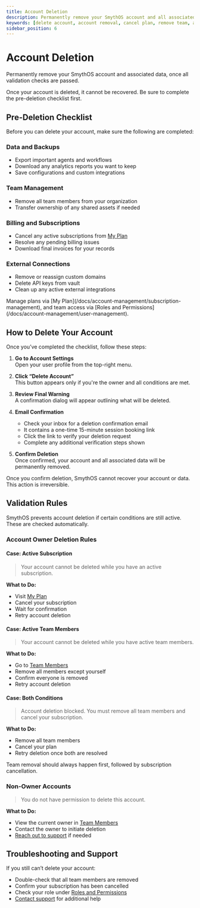 ```yaml
---
title: Account Deletion
description: Permanently remove your SmythOS account and all associated data, after passing all validation checks.
keywords: [delete account, account removal, cancel plan, remove team, account termination, smythos]
sidebar_position: 6
---
```


# Account Deletion

Permanently remove your SmythOS account and associated data, once all validation checks are passed.

<WarningCallout title="Deletion is permanent">
Once your account is deleted, it cannot be recovered. Be sure to complete the pre-deletion checklist first.
</WarningCallout>

<Spacer size="md" />

## Pre-Deletion Checklist

Before you can delete your account, make sure the following are completed:

### Data and Backups
- Export important agents and workflows  
- Download any analytics reports you want to keep  
- Save configurations and custom integrations

### Team Management
- Remove all team members from your organization  
- Transfer ownership of any shared assets if needed

### Billing and Subscriptions
- Cancel any active subscriptions from [My Plan](/docs/account-management/subscription-management)  
- Resolve any pending billing issues  
- Download final invoices for your records

### External Connections
- Remove or reassign custom domains  
- Delete API keys from vault  
- Clean up any active external integrations

<InfoCallout title="Need help with billing or team roles?">
Manage plans via [My Plan](/docs/account-management/subscription-management), and team access via [Roles and Permissions](/docs/account-management/user-management).
</InfoCallout>

<Spacer size="md" />

## How to Delete Your Account

Once you’ve completed the checklist, follow these steps:

1. **Go to Account Settings**  
   Open your user profile from the top-right menu.

2. **Click “Delete Account”**  
   This button appears only if you're the owner and all conditions are met.

3. **Review Final Warning**  
   A confirmation dialog will appear outlining what will be deleted.

4. **Email Confirmation**  
   - Check your inbox for a deletion confirmation email  
   - It contains a one-time 15-minute session booking link  
   - Click the link to verify your deletion request  
   - Complete any additional verification steps shown

5. **Confirm Deletion**  
   Once confirmed, your account and all associated data will be permanently removed.

<WarningCallout title="Final Confirmation Required">
Once you confirm deletion, SmythOS cannot recover your account or data. This action is irreversible.
</WarningCallout>

<Spacer size="md" />

## Validation Rules

SmythOS prevents account deletion if certain conditions are still active. These are checked automatically.

### Account Owner Deletion Rules

#### Case: Active Subscription

> Your account cannot be deleted while you have an active subscription.

**What to Do:**
- Visit [My Plan](/docs/account-management/subscription-management)  
- Cancel your subscription  
- Wait for confirmation  
- Retry account deletion

#### Case: Active Team Members

> Your account cannot be deleted while you have active team members.

**What to Do:**
- Go to [Team Members](https://app.smythos.com/teams/members)  
- Remove all members except yourself  
- Confirm everyone is removed  
- Retry account deletion

#### Case: Both Conditions

> Account deletion blocked. You must remove all team members and cancel your subscription.

**What to Do:**
- Remove all team members  
- Cancel your plan  
- Retry deletion once both are resolved

<InfoCallout title="Tip">
Team removal should always happen first, followed by subscription cancellation.
</InfoCallout>

### Non-Owner Accounts

> You do not have permission to delete this account.

**What to Do:**
- View the current owner in [Team Members](https://app.smythos.com/teams/members)  
- Contact the owner to initiate deletion  
- [Reach out to support](https://discord.gg/smythos) if needed

<Spacer size="md" />

## Troubleshooting and Support

If you still can’t delete your account:
- Double-check that all team members are removed  
- Confirm your subscription has been cancelled  
- Check your role under [Roles and Permissions](/docs/account-management/user-management)  
- [Contact support](https://discord.gg/smythos) for additional help
